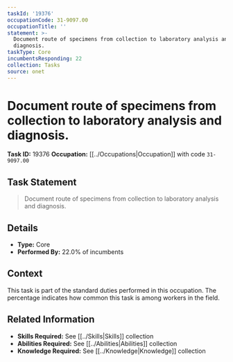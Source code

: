 ```yaml
---
taskId: '19376'
occupationCode: 31-9097.00
occupationTitle: ''
statement: >-
  Document route of specimens from collection to laboratory analysis and
  diagnosis.
taskType: Core
incumbentsResponding: 22
collection: Tasks
source: onet
---
```

# Document route of specimens from collection to laboratory analysis and diagnosis.

**Task ID:** 19376
**Occupation:** [[../Occupations|Occupation]] with code `31-9097.00`

## Task Statement

> Document route of specimens from collection to laboratory analysis and diagnosis.

## Details

- **Type:** Core
- **Performed By:** 22.0% of incumbents

## Context

This task is part of the standard duties performed in this occupation. The percentage indicates how common this task is among workers in the field.

## Related Information

- **Skills Required:** See [[../Skills|Skills]] collection
- **Abilities Required:** See [[../Abilities|Abilities]] collection
- **Knowledge Required:** See [[../Knowledge|Knowledge]] collection
